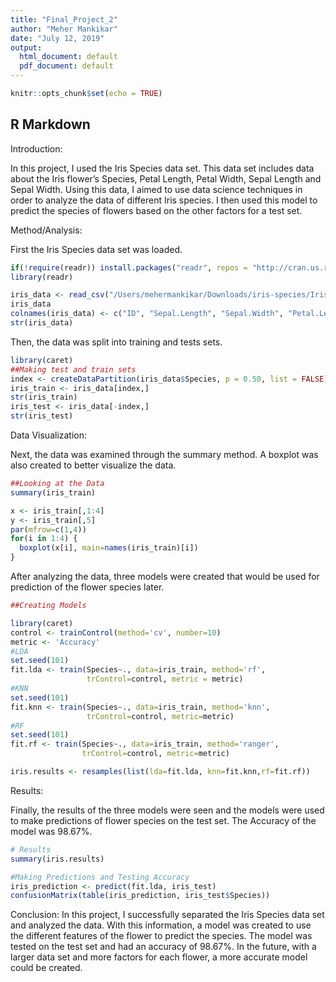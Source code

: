 ```yaml
---
title: "Final_Project_2"
author: "Meher Mankikar"
date: "July 12, 2019"
output:
  html_document: default
  pdf_document: default
---
```


```r
knitr::opts_chunk$set(echo = TRUE)
```
## R Markdown
Introduction:

In this project, I used the Iris Species data set. This data set includes data about the Iris flower's Species, Petal Length, Petal Width, Sepal Length and Sepal Width. Using this data, I aimed to use data science techniques in order to analyze the data of different Iris species. I then used this model to predict the species of flowers based on the other factors for a test set. 

Method/Analysis: 

First the Iris Species data set was loaded. 
```r

if(!require(readr)) install.packages("readr", repos = "http://cran.us.r-project.org")
library(readr)

iris_data <- read_csv("/Users/mehermankikar/Downloads/iris-species/Iris.csv")
iris_data
colnames(iris_data) <- c("ID", "Sepal.Length", "Sepal.Width", "Petal.Length", "Petal.Width", "Species")
str(iris_data)

```

Then, the data was split into training and tests sets. 
```r

library(caret)
##Making test and train sets
index <- createDataPartition(iris_data$Species, p = 0.50, list = FALSE)
iris_train <- iris_data[index,]
str(iris_train)
iris_test <- iris_data[-index,]
str(iris_test)

```

Data Visualization: 

Next, the data was examined through the summary method. A boxplot was also created to better visualize the data. 
```r

##Looking at the Data
summary(iris_train)

x <- iris_train[,1:4]
y <- iris_train[,5]
par(mfrow=c(1,4))
for(i in 1:4) {
  boxplot(x[i], main=names(iris_train)[i])
}

```


After analyzing the data, three models were created that would be used for prediction of the flower species later. 
```r

##Creating Models

library(caret)
control <- trainControl(method='cv', number=10)
metric <- 'Accuracy'
#LDA
set.seed(101)
fit.lda <- train(Species~., data=iris_train, method='rf', 
                 trControl=control, metric = metric)
#KNN
set.seed(101)
fit.knn <- train(Species~., data=iris_train, method='knn', 
                 trControl=control, metric=metric)
#RF
set.seed(101)
fit.rf <- train(Species~., data=iris_train, method='ranger', 
                trControl=control, metric=metric)

iris.results <- resamples(list(lda=fit.lda, knn=fit.knn,rf=fit.rf))

```

Results: 

Finally, the results of the three models were seen and the models were used to make predictions of flower species on the test set. The Accuracy of the model was 98.67%.
```r

# Results
summary(iris.results)

#Making Predictions and Testing Accuracy
iris_prediction <- predict(fit.lda, iris_test)
confusionMatrix(table(iris_prediction, iris_test$Species))

```

Conclusion: 
In this project, I successfully separated the Iris Species data set and analyzed the data. With this information, a model was created to use the different features of the flower to predict the species. The model was tested on the test set and had an accuracy of 98.67%. In the future, with a larger data set and more factors for each flower, a more accurate model could be created. 
